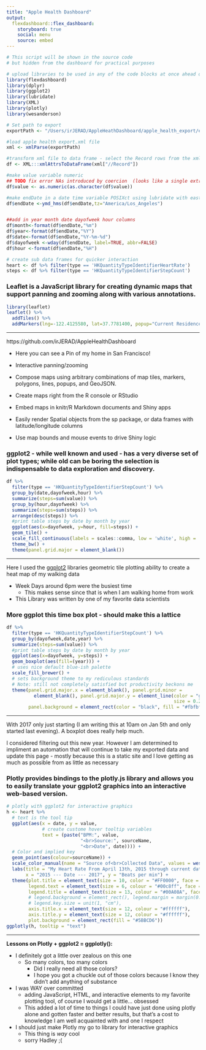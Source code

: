 ```yaml
---
title: "Apple Health Dashboard"
output: 
  flexdashboard::flex_dashboard:
    storyboard: true
    social: menu
    source: embed
---
```


```r
# This script will be shown in the source code 
# but hidden from the dashboard for practical purposes

# upload libraries to be used in any of the code blocks at once ahead of time
library(flexdashboard)
library(dplyr)
library(ggplot2)
library(lubridate)
library(XML)
library(plotly)
library(wesanderson)

# Set path to export
exportPath <- "/Users/irJERAD/AppleHeathDashboard/apple_health_export/export.xml"

#load apple health export.xml file
xml <- xmlParse(exportPath)

#transform xml file to data frame - select the Record rows from the xml file
df <- XML:::xmlAttrsToDataFrame(xml["//Record"])

#make value variable numeric
## TODO fix error NAs introduced by coercion  (looks like a single extra row is added)
df$value <- as.numeric(as.character(df$value))

#make endDate in a date time variable POSIXct using lubridate with eastern time zone
df$endDate <-ymd_hms(df$endDate,tz="America/Los_Angeles")


##add in year month date dayofweek hour columns
df$month<-format(df$endDate,"%m")
df$year<-format(df$endDate,"%Y")
df$date<-format(df$endDate,"%Y-%m-%d")
df$dayofweek <-wday(df$endDate, label=TRUE, abbr=FALSE)
df$hour <-format(df$endDate,"%H")

# create sub data frames for quicker interaction
heart <- df %>% filter(type == 'HKQuantityTypeIdentifierHeartRate')
steps <- df %>% filter(type == 'HKQuantityTypeIdentifierStepCount')
```

### Leaflet is a JavaScript library for creating dynamic maps that support panning and zooming along with various annotations.

```r
library(leaflet)
leaflet() %>%
  addTiles() %>%
  addMarkers(lng=-122.4125580, lat=37.7781400, popup="Current Residence of Jerad")
```

***

https://github.com/irJERAD/AppleHealthDashboard

- Here you can see a Pin of my home in San Francisco!

- Interactive panning/zooming

- Compose maps using arbitrary combinations of map tiles, markers, polygons, lines, popups, and GeoJSON.

- Create maps right from the R console or RStudio

- Embed maps in knitr/R Markdown documents and Shiny apps

- Easily render Spatial objects from the sp package, or data frames with latitude/longitude columns

- Use map bounds and mouse events to drive Shiny logic


### ggplot2 - while well known and used - has a very diverse set of plot types; while old can be boring the selection is indispensable to data exploration and discovery.

```r
df %>%
  filter(type == 'HKQuantityTypeIdentifierStepCount') %>%
  group_by(date,dayofweek,hour) %>% 
  summarize(steps=sum(value)) %>% 
  group_by(hour,dayofweek) %>% 
  summarize(steps=sum(steps)) %>% 
  arrange(desc(steps)) %>%
  #print table steps by date by month by year
  ggplot(aes(x=dayofweek, y=hour, fill=steps)) + 
  geom_tile() + 
  scale_fill_continuous(labels = scales::comma, low = 'white', high = 'red') +
  theme_bw() + 
  theme(panel.grid.major = element_blank())
```

***

Here I used the [ggplot2](https://github.com/hadley/ggplot2-book) libraries geometric tile plotting ability to create a heat map of my walking data

- Week Days around 6pm were the busiest time
    - This makes sense since that is when I am walking home from work

- This Library was written by one of my favorite data scientists


### More ggplot this time box plot - should make this a lattice

```r
df %>%
  filter(type == 'HKQuantityTypeIdentifierStepCount') %>%
  group_by(dayofweek,date,year) %>%
  summarize(steps=sum(value)) %>%
  #print table steps by date by month by year
  ggplot(aes(x=dayofweek, y=steps)) + 
  geom_boxplot(aes(fill=(year))) +
  # uses nice default blue-ish palette
  scale_fill_brewer() +
  # sets background theme to my rediculous standards
  # Note: still not completely satisfied but productivity beckons me
  theme(panel.grid.major.x = element_blank(), panel.grid.minor =
          element_blank(), panel.grid.major.y = element_line(color = "gray",
                                                             size = 0.2),
        panel.background = element_rect(color = "black", fill = "#fbfbfb")) + scale_fill_brewer()
```

***

With 2017 only just starting (I am writing this at 10am on Jan 5th and only started last evening). A boxplot does really help much.

I considered filtering out this new year. However I am determined to impliment an automation that will continue to take my exported data and update this page - mostly because this is a static site and I love getting as much as possible from as little as necessary

### Plotly provides bindings to the plotly.js library and allows you to easily translate your ggplot2 graphics into an interactive web-based version.
```r
# plotly with ggplot2 for interactive graphics
h <- heart %>%
  # text is the tool tip
  ggplot(aes(x = date, y = value,
             # create custome hover tooltip variables
             text = (paste("BPM:", value,
                           "<br>Source:", sourceName,
                           "<br>Date", date)))) +
  # Color and implied key
  geom_point(aes(colour=sourceName)) +
  scale_color_manual(name = "Source of<br>Collected Data", values = wes_palette(n=5, name = "Darjeeling")) +
  labs(title = "My Heart Rate From April 13th, 2015 through current data Export Jan 5th 2017",
       x = "2015 --- Date --- 2017", y = "Beats per min") +
  theme(plot.title = element_text(size = 10, color = "#FF0000", face = "bold"),
        legend.text = element_text(size = 6, colour = "#00c8ff", face = "italic"),
        legend.title = element_text(size = 13, colour = "#00A08A", face = "italic"),
        # legend.background = element_rect(), legend.margin = margin(0.5, 0.5, 0.5, 0.5, "cm"),
        # legend.key.size = unit(1, "cm"),
        axis.title.x = element_text(size = 12, colour = "#ffffff"),  
        axis.title.y = element_text(size = 12, colour = "#ffffff"),
        plot.background = element_rect(fill = "#5BBCD6"))
ggplotly(h, tooltip = "text")
```

***
**Lessons on Plotly + ggplot2 = ggplotly():**

- I definitely got a little over zealous on this one
    - So many colors, too many colors
        - Did I really need all those colors?
        - I hope you got a chuckle out of those colors because I know they didn't add anything of substance

- I was WAY over committed
    - adding JavaScript, HTML, and interactive elements to my favorite plotting tool, of course I would get a little... obsessed
    - This added a lot of time to things I could have just done using plotly alone and gotten faster and better results, but that's a cost to knowledge I am well acquainted with and one I respect

- I should just make Plotly my go to library for interactive graphics
    - This thing is *way* cool
    - sorry Hadley ;(
